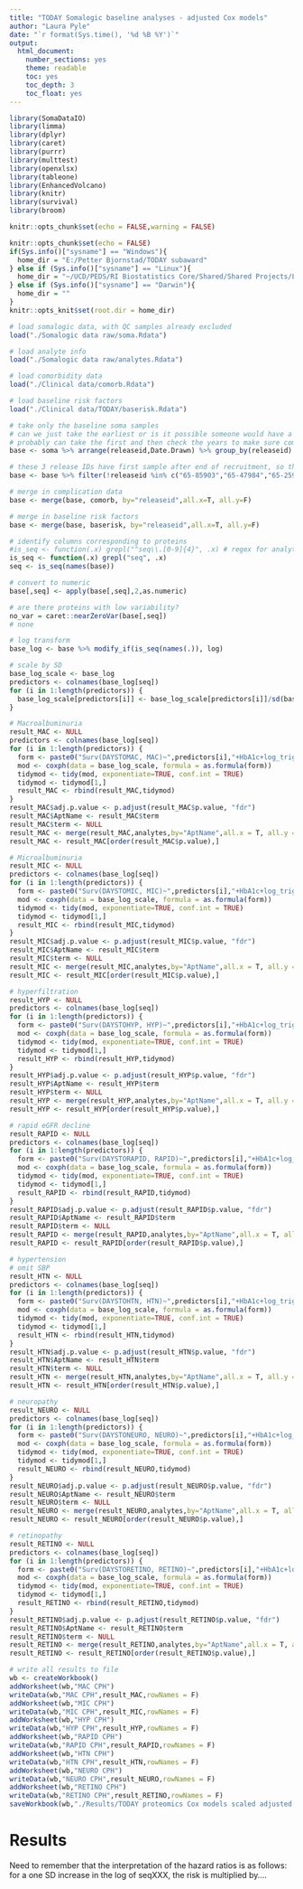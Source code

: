 ```yaml
---
title: "TODAY Somalogic baseline analyses - adjusted Cox models"
author: "Laura Pyle"
date: "`r format(Sys.time(), '%d %B %Y')`"
output:
  html_document:
    number_sections: yes
    theme: readable
    toc: yes
    toc_depth: 3
    toc_float: yes
---
```


```r
library(SomaDataIO)
library(limma)
library(dplyr)
library(caret)
library(purrr)
library(multtest)
library(openxlsx)
library(tableone)
library(EnhancedVolcano)
library(knitr)
library(survival)
library(broom)

knitr::opts_chunk$set(echo = FALSE,warning = FALSE)

knitr::opts_chunk$set(echo = FALSE)
if(Sys.info()["sysname"] == "Windows"){
  home_dir = "E:/Petter Bjornstad/TODAY subaward"
} else if (Sys.info()["sysname"] == "Linux"){
  home_dir = "~/UCD/PEDS/RI Biostatistics Core/Shared/Shared Projects/Laura/Peds Endo/Petter Bjornstad/TODAY subaward/"
} else if (Sys.info()["sysname"] == "Darwin"){
  home_dir = ""
}
knitr::opts_knit$set(root.dir = home_dir)
```

```r
# load somalogic data, with QC samples already excluded
load("./Somalogic data raw/soma.Rdata")

# load analyte info
load("./Somalogic data raw/analytes.Rdata")

# load comorbidity data
load("./Clinical data/comorb.Rdata")

# load baseline risk factors
load("./Clinical data/TODAY/baserisk.Rdata")

# take only the baseline soma samples
# can we just take the earliest or is it possible someone would have a follow-up sample but not baseline?
# probably can take the first and then check the years to make sure compatible with TODAY
base <- soma %>% arrange(releaseid,Date.Drawn) %>% group_by(releaseid) %>% filter(row_number()==1)

# these 3 release IDs have first sample after end of recruitment, so they must be missing the baseline visit
base <- base %>% filter(!releaseid %in% c("65-85903","65-47984","65-25901"))

# merge in complication data
base <- merge(base, comorb, by="releaseid",all.x=T, all.y=F)

# merge in baseline risk factors
base <- merge(base, baserisk, by="releaseid",all.x=T, all.y=F)

# identify columns corresponding to proteins
#is_seq <- function(.x) grepl("^seq\\.[0-9]{4}", .x) # regex for analytes
is_seq <- function(.x) grepl("seq", .x)
seq <- is_seq(names(base))

# convert to numeric
base[,seq] <- apply(base[,seq],2,as.numeric)

# are there proteins with low variability?
no_var = caret::nearZeroVar(base[,seq])
# none

# log transform
base_log <- base %>% modify_if(is_seq(names(.)), log)

# scale by SD
base_log_scale <- base_log
predictors <- colnames(base_log[seq])
for (i in 1:length(predictors)) {
  base_log_scale[predictors[i]] <- base_log_scale[predictors[i]]/sd(base_log[,paste0(predictors[i])])
}
```

```r
# Macroalbuminuria
result_MAC <- NULL
predictors <- colnames(base_log[seq])
for (i in 1:length(predictors)) {
  form <- paste0("Surv(DAYSTOMAC, MAC)~",predictors[i],"+HbA1c+log_trig+sbp+si_1_ins0")
  mod <- coxph(data = base_log_scale, formula = as.formula(form))
  tidymod <- tidy(mod, exponentiate=TRUE, conf.int = TRUE)
  tidymod <- tidymod[1,]
  result_MAC <- rbind(result_MAC,tidymod)
}
result_MAC$adj.p.value <- p.adjust(result_MAC$p.value, "fdr")
result_MAC$AptName <- result_MAC$term
result_MAC$term <- NULL
result_MAC <- merge(result_MAC,analytes,by="AptName",all.x = T, all.y = F)
result_MAC <- result_MAC[order(result_MAC$p.value),] 

# Microalbuminuria
result_MIC <- NULL
predictors <- colnames(base_log[seq])
for (i in 1:length(predictors)) {
  form <- paste0("Surv(DAYSTOMIC, MIC)~",predictors[i],"+HbA1c+log_trig+sbp+si_1_ins0")
  mod <- coxph(data = base_log_scale, formula = as.formula(form))
  tidymod <- tidy(mod, exponentiate=TRUE, conf.int = TRUE)
  tidymod <- tidymod[1,]
  result_MIC <- rbind(result_MIC,tidymod)
}
result_MIC$adj.p.value <- p.adjust(result_MIC$p.value, "fdr")
result_MIC$AptName <- result_MIC$term
result_MIC$term <- NULL
result_MIC <- merge(result_MIC,analytes,by="AptName",all.x = T, all.y = F)
result_MIC <- result_MIC[order(result_MIC$p.value),] 

# hyperfiltration
result_HYP <- NULL
predictors <- colnames(base_log[seq])
for (i in 1:length(predictors)) {
  form <- paste0("Surv(DAYSTOHYP, HYP)~",predictors[i],"+HbA1c+log_trig+sbp+si_1_ins0")
  mod <- coxph(data = base_log_scale, formula = as.formula(form))
  tidymod <- tidy(mod, exponentiate=TRUE, conf.int = TRUE)
  tidymod <- tidymod[1,]
  result_HYP <- rbind(result_HYP,tidymod)
}
result_HYP$adj.p.value <- p.adjust(result_HYP$p.value, "fdr")
result_HYP$AptName <- result_HYP$term
result_HYP$term <- NULL
result_HYP <- merge(result_HYP,analytes,by="AptName",all.x = T, all.y = F)
result_HYP <- result_HYP[order(result_HYP$p.value),] 

# rapid eGFR decline
result_RAPID <- NULL
predictors <- colnames(base_log[seq])
for (i in 1:length(predictors)) {
  form <- paste0("Surv(DAYSTORAPID, RAPID)~",predictors[i],"+HbA1c+log_trig+sbp+si_1_ins0")
  mod <- coxph(data = base_log_scale, formula = as.formula(form))
  tidymod <- tidy(mod, exponentiate=TRUE, conf.int = TRUE)
  tidymod <- tidymod[1,]
  result_RAPID <- rbind(result_RAPID,tidymod)
}
result_RAPID$adj.p.value <- p.adjust(result_RAPID$p.value, "fdr")
result_RAPID$AptName <- result_RAPID$term
result_RAPID$term <- NULL
result_RAPID <- merge(result_RAPID,analytes,by="AptName",all.x = T, all.y = F)
result_RAPID <- result_RAPID[order(result_RAPID$p.value),] 

# hypertension
# omit SBP
result_HTN <- NULL
predictors <- colnames(base_log[seq])
for (i in 1:length(predictors)) {
  form <- paste0("Surv(DAYSTOHTN, HTN)~",predictors[i],"+HbA1c+log_trig+si_1_ins0")
  mod <- coxph(data = base_log_scale, formula = as.formula(form))
  tidymod <- tidy(mod, exponentiate=TRUE, conf.int = TRUE)
  tidymod <- tidymod[1,]
  result_HTN <- rbind(result_HTN,tidymod)
}
result_HTN$adj.p.value <- p.adjust(result_HTN$p.value, "fdr")
result_HTN$AptName <- result_HTN$term
result_HTN$term <- NULL
result_HTN <- merge(result_HTN,analytes,by="AptName",all.x = T, all.y = F)
result_HTN <- result_HTN[order(result_HTN$p.value),] 

# neuropathy
result_NEURO <- NULL
predictors <- colnames(base_log[seq])
for (i in 1:length(predictors)) {
  form <- paste0("Surv(DAYSTONEURO, NEURO)~",predictors[i],"+HbA1c+log_trig+sbp+si_1_ins0")
  mod <- coxph(data = base_log_scale, formula = as.formula(form))
  tidymod <- tidy(mod, exponentiate=TRUE, conf.int = TRUE)
  tidymod <- tidymod[1,]
  result_NEURO <- rbind(result_NEURO,tidymod)
}
result_NEURO$adj.p.value <- p.adjust(result_NEURO$p.value, "fdr")
result_NEURO$AptName <- result_NEURO$term
result_NEURO$term <- NULL
result_NEURO <- merge(result_NEURO,analytes,by="AptName",all.x = T, all.y = F)
result_NEURO <- result_NEURO[order(result_NEURO$p.value),] 

# retinopathy
result_RETINO <- NULL
predictors <- colnames(base_log[seq])
for (i in 1:length(predictors)) {
  form <- paste0("Surv(DAYSTORETINO, RETINO)~",predictors[i],"+HbA1c+log_trig+sbp+si_1_ins0")
  mod <- coxph(data = base_log_scale, formula = as.formula(form))
  tidymod <- tidy(mod, exponentiate=TRUE, conf.int = TRUE)
  tidymod <- tidymod[1,]
  result_RETINO <- rbind(result_RETINO,tidymod)
}
result_RETINO$adj.p.value <- p.adjust(result_RETINO$p.value, "fdr")
result_RETINO$AptName <- result_RETINO$term
result_RETINO$term <- NULL
result_RETINO <- merge(result_RETINO,analytes,by="AptName",all.x = T, all.y = F)
result_RETINO <- result_RETINO[order(result_RETINO$p.value),] 

# write all results to file
wb <- createWorkbook()
addWorksheet(wb,"MAC CPH")
writeData(wb,"MAC CPH",result_MAC,rowNames = F)
addWorksheet(wb,"MIC CPH")
writeData(wb,"MIC CPH",result_MIC,rowNames = F)
addWorksheet(wb,"HYP CPH")
writeData(wb,"HYP CPH",result_HYP,rowNames = F)
addWorksheet(wb,"RAPID CPH")
writeData(wb,"RAPID CPH",result_RAPID,rowNames = F)
addWorksheet(wb,"HTN CPH")
writeData(wb,"HTN CPH",result_HTN,rowNames = F)
addWorksheet(wb,"NEURO CPH")
writeData(wb,"NEURO CPH",result_NEURO,rowNames = F)
addWorksheet(wb,"RETINO CPH")
writeData(wb,"RETINO CPH",result_RETINO,rowNames = F)
saveWorkbook(wb,"./Results/TODAY proteomics Cox models scaled adjusted.xlsx",overwrite = TRUE)


```

# Results

Need to remember that the interpretation of the hazard ratios is as follows: for a one SD increase in the log of seqXXX, the risk is multiplied by....

```r

```
